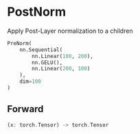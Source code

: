 
# PostNorm

Apply Post-Layer normalization to a children

```python copy
PreNorm(
    nn.Sequential(
        nn.Linear(100, 200),
        nn.GELU(),
        nn.Linear(200, 100)
    ),
    dim=100
)
```



## Forward
```rust
(x: torch.Tensor) -> torch.Tensor
```
